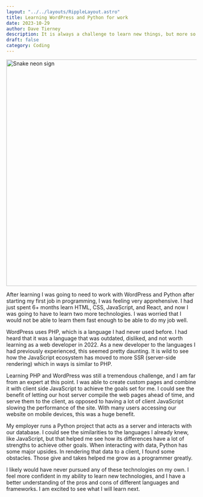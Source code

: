 ```yaml
---
layout: "../../layouts/RippleLayout.astro"
title: Learning WordPress and Python for work
date: 2023-10-29
author: Dave Tierney
description: It is always a challenge to learn new things, but more so when they are necessary for work. WordPress and Python present different challenges and enjoyment.
draft: false
category: Coding
---
```



<Image src={snake} alt="Snake neon sign" height="600" width="1200" />

After learning I was going to need to work with WordPress and Python after starting my first job in programming, I was feeling very apprehensive. I had just spent 6+ months learn HTML, CSS, JavaScript, and React, and now I was going to have to learn two more technologies. I was worried that I would not be able to learn them fast enough to be able to do my job well.

WordPress uses PHP, which is a language I had never used before. I had heard that it was a language that was outdated, disliked, and not worth learning as a web developer in 2022. As a new developer to the languages I had previously experienced, this seemed pretty daunting. It is wild to see how the JavaScript ecosystem has moved to more SSR (server-side rendering) which in ways is similar to PHP.

Learning PHP and WordPress was still a tremendous challenge, and I am far from an expert at this point. I was able to create custom pages and combine it with client side JavaScript to achieve the goals set for me. I could see the benefit of letting our host server compile the web pages ahead of time, and serve them to the client, as opposed to having a lot of client JavaScript slowing the performance of the site. With many users accessing our website on mobile devices, this was a huge benefit.

My employer runs a Python project that acts as a server and interacts with our database. I could see the similarities to the languages I already knew, like JavaScript, but that helped me see how its differences have a lot of strengths to achieve other goals. When interacting with data, Python has some major upsides. In rendering that data to a client, I found some obstacles. Those give and takes helped me grow as a programmer greatly.

I likely would have never pursued any of these technologies on my own. I feel more confident in my ability to learn new technologies, and I have a better understanding of the pros and cons of different languages and frameworks. I am excited to see what I will learn next.
